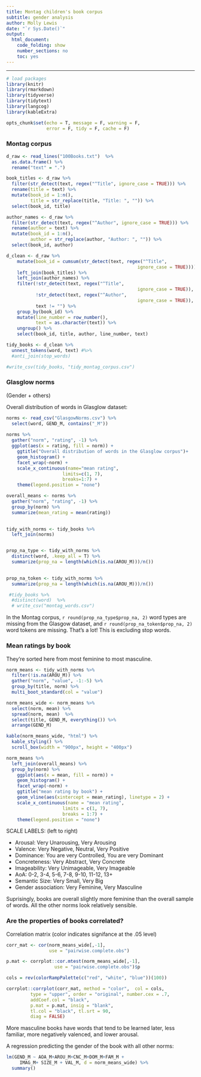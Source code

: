 ```yaml
---
title: Montag children's book corpus
subtitle: gender analysis
author: Molly Lewis 
date: "`r Sys.Date()`"
output: 
  html_document:
    code_folding: show
    number_sections: no
    toc: yes
---
```

  
******

```r

# load packages
library(knitr)
library(rmarkdown)
library(tidyverse)
library(tidytext)
library(langcog)
library(kableExtra)

opts_chunk$set(echo = T, message = F, warning = F, 
               error = F, tidy = F, cache = F)
```

### Montag corpus
```r
d_raw <- read_lines("100Books.txt")  %>%
  as.data.frame() %>%
  rename("text" = ".") 

book_titles <- d_raw %>%
  filter(str_detect(text, regex("^Title", ignore_case = TRUE))) %>%
  rename(title = text) %>%
  mutate(book_id = 1:n(),
         title = str_replace(title, "Title: ", "")) %>%
  select(book_id, title)

author_names <- d_raw %>%
  filter(str_detect(text, regex("^Author", ignore_case = TRUE))) %>%
  rename(author = text) %>%
  mutate(book_id = 1:n(),
         author = str_replace(author, "Author: ", "")) %>%
  select(book_id, author)

d_clean <- d_raw %>%
    mutate(book_id = cumsum(str_detect(text, regex("^Title",
                                                 ignore_case = TRUE)))) %>%
    left_join(book_titles) %>%
    left_join(author_names) %>%
    filter(!str_detect(text, regex("^Title",
                                                 ignore_case = TRUE)),
           !str_detect(text, regex("^Author",
                                                 ignore_case = TRUE)),
           text != "") %>%
    group_by(book_id) %>%
    mutate(line_number = row_number(),
           text = as.character(text)) %>%
    ungroup() %>%
    select(book_id, title, author, line_number, text)

tidy_books <- d_clean %>%
  unnest_tokens(word, text) #%>%
  #anti_join(stop_words)

#write_csv(tidy_books, "tidy_montag_corpus.csv")
```

### Glasglow norms 
(Gender + others)

Overall distribution of words in Glasglow dataset:
```r
norms <- read_csv("GlasgowNorms.csv") %>%
  select(word, GEND_M, contains("_M")) 
  
norms %>%
  gather("norm", "rating", -1) %>%
  ggplot(aes(x = rating, fill = norm)) +
    ggtitle("Overall distribution of words in the Glasglow corpus")+
    geom_histogram() +
    facet_wrap(~norm) +
    scale_x_continuous(name="mean rating", 
                     limits=c(1, 7),
                     breaks=1:7) +
    theme(legend.position = "none")

overall_means <- norms %>%
  gather("norm", "rating", -1) %>%
  group_by(norm) %>%
  summarize(mean_rating = mean(rating))
  
```

```r
tidy_with_norms <- tidy_books %>%
  left_join(norms)


prop_na_type <- tidy_with_norms %>%
  distinct(word, .keep_all = T) %>%
  summarize(prop_na = length(which(is.na(AROU_M)))/n()) 
  

prop_na_token <- tidy_with_norms %>%
  summarize(prop_na = length(which(is.na(AROU_M)))/n())

 #tidy_books %>%
  #distinct(word)  %>%
  # write_csv("montag_words.csv")


```

In the Montag corpus, `r round(prop_na_type$prop_na, 2)` word types are missing from the Glasgow dataset, and `r round(prop_na_token$prop_na, 2)` word tokens are missing. That's a lot! This is excluding stop words.

### Mean ratings by book

They're sorted here from most feminine to most masculine.
```r
norm_means <- tidy_with_norms %>%
  filter(!is.na(AROU_M)) %>%
  gather("norm", "value", -1:-5) %>%
  group_by(title, norm) %>%
  multi_boot_standard(col = "value")

norm_means_wide <- norm_means %>%
  select(norm, mean) %>%
  spread(norm, mean)  %>%
  select(title, GEND_M, everything()) %>%
  arrange(GEND_M)

kable(norm_means_wide, "html") %>%
  kable_styling() %>%
  scroll_box(width = "900px", height = "400px")
```

```r
norm_means %>%
  left_join(overall_means) %>%
  group_by(norm) %>%
    ggplot(aes(x = mean, fill = norm)) +
    geom_histogram() +
    facet_wrap(~norm) +
    ggtitle("mean rating by book") +
    geom_vline(aes(xintercept = mean_rating), linetype = 2) +
    scale_x_continuous(name = "mean rating", 
                     limits = c(1, 7),
                     breaks = 1:7) +
    theme(legend.position = "none")
```

SCALE LABELS: (left to right)

- Arousal: Very Unarousing, Very Arousing
- Valence: Very Negative, Neutral, Very Positive
- Dominance: You are very Controlled, You are very Dominant
- Concreteness: Very Abstract, Very Concrete
- Imageability: Very Unimageable, Very Imageable
- AoA: 0-2, 3-4, 5-6, 7-8, 9-10, 11-12, 13+
- Semantic Size: Very Small, Very Big
- Gender association: Very Feminine, Very Masculine

Suprisingly, books are overall slightly more feminine than the overall sample of words. All the other norms look relatively sensible.

### Are the properties of books correlated?

Correlation matrix (color indicates signifance at the .05 level)
```r
corr_mat <- cor(norm_means_wide[,-1], 
                use = "pairwise.complete.obs")

p.mat <- corrplot::cor.mtest(norm_means_wide[,-1], 
                  use = "pairwise.complete.obs")$p

cols = rev(colorRampPalette(c("red", "white", "blue"))(100))

corrplot::corrplot(corr_mat, method = "color",  col = cols,
         type = "upper", order = "original", number.cex = .7,
         addCoef.col = "black", 
         p.mat = p.mat, insig = "blank", 
         tl.col = "black", tl.srt = 90,
         diag = FALSE)
```

More masculine books have words that tend to be learned later, less familiar, more negatively valenced, and lower arousal.

A regression predicting the gender of the book with all other norms:
```r
lm(GEND_M ~ AOA_M+AROU_M+CNC_M+DOM_M+FAM_M + 
     IMAG_M+ SIZE_M + VAL_M, d = norm_means_wide) %>%
  summary()
```

